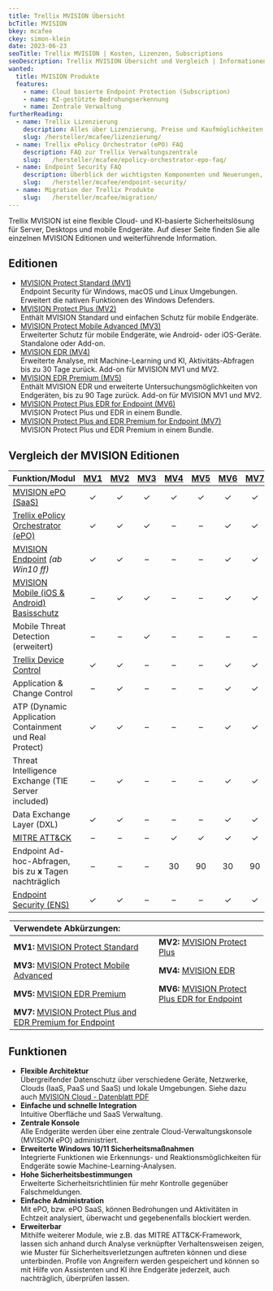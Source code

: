 ```yaml
---
title: Trellix MVISION Übersicht
bcTitle: MVISION
bkey: mcafee
ckey: simon-klein
date: 2023-06-23
seoTitle: Trellix MVISION | Kosten, Lizenzen, Subscriptions
seoDescription: Trellix MVISION Übersicht und Vergleich | Informationen und Preise für Einkäufer und Administratoren. Nur 3 Klicks zu Ihrem Angebot. Ratgeber für den Kauf von MVISION Lizenzen, Updates und Subscriptions.
wanted:
  title: MVISION Produkte
  features:
    - name: Cloud basierte Endpoint Protection (Subscription)
    - name: KI-gestützte Bedrohungserkennung
    - name: Zentrale Verwaltung
furtherReading:
  - name: Trellix Lizenzierung
    description: Alles über Lizenzierung, Preise und Kaufmöglichkeiten. Mit vielen Tipps und Beispielen.
    slug: /hersteller/mcafee/lizenzierung/
  - name: Trellix ePolicy Orchestrator (ePO) FAQ
    description: FAQ zur Trellix Verwaltungszentrale
    slug:   /hersteller/mcafee/epolicy-orchestrator-epo-faq/
  - name: Endpoint Security FAQ
    description: Überblick der wichtigsten Komponenten und Neuerungen, wie beispielsweise den Virenscanner (Anti Malware, Antivirus, Anti-Spyware), Desktop Firewall und Web Control.
    slug:   /hersteller/mcafee/endpoint-security/
  - name: Migration der Trellix Produkte
    slug:   /hersteller/mcafee/migration/
---
```





<Intro>

Trellix MVISION ist eine flexible Cloud- und KI-basierte Sicherheitslösung für Server, Desktops und mobile Endgeräte.  Auf dieser Seite finden Sie alle einzelnen MVISION Editionen und weiterführende Information.

</Intro>

<TOC />



## Editionen

<ArrowList>

- [MVISION Protect Standard (MV1)](/hersteller/mcafee/mvision/standard/) <br />
Endpoint Security für Windows, macOS und Linux Umgebungen. Erweitert die nativen Funktionen des Windows Defenders.
- [MVISION Protect Plus (MV2)](/hersteller/mcafee/mvision/plus/) <br />
Enthält MVISION Standard und einfachen Schutz für mobile Endgeräte.
- [MVISION Protect Mobile Advanced (MV3)](/hersteller/mcafee/mvision/mobile-advanced/) <br />
Erweiterter Schutz für mobile Endgeräte, wie Android- oder iOS-Geräte. Standalone oder Add-on.
- [MVISION EDR (MV4)](/hersteller/mcafee/mvision/edr/) <br />
Erweiterte Analyse, mit Machine-Learning und KI, Aktivitäts-Abfragen bis zu 30 Tage zurück. Add-on für MVISION MV1 und MV2.
- [MVISION EDR Premium (MV5)](/hersteller/mcafee/mvision/edr-premium/) <br />
Enthält MVISION EDR und erweiterte Untersuchungsmöglichkeiten von Endgeräten, bis zu 90 Tage zurück. Add-on für MVISION MV1 und MV2.
- [MVISION Protect Plus EDR for Endpoint (MV6)](/hersteller/mcafee/mvision/plus-edr-for-endpoint/) <br />
MVISION Protect Plus und EDR in einem Bundle.
- [MVISION Protect Plus and EDR Premium for Endpoint (MV7)](/hersteller/mcafee/mvision/plus-and-edr-premium-for-endpoint/) <br />
MVISION Protect Plus und EDR Premium in einem Bundle.


</ArrowList>


## Vergleich der MVISION Editionen


| Funktion/Modul | [MV1](/hersteller/mcafee/mvision/standard/) | [MV2](/hersteller/mcafee/mvision/plus/) | [MV3](/hersteller/mcafee/mvision/mobile-advanced/) | [MV4](/hersteller/mcafee/mvision/edr/) | [MV5](/hersteller/mcafee/mvision/edr-premium/) | [MV6](/hersteller/mcafee/mvision/plus-edr-for-endpoint/) | [MV7](/hersteller/mcafee/mvision/plus-and-edr-premium-for-endpoint/) |
|:---|:---:|:---:|:---:|:---:|:---:|:---:|:---:|
| [MVISION ePO (SaaS)](/hersteller/mcafee/vergleich-mcafee-endpoint-security-loesungen/#trellix-epolicy-orchestrator-epo) | ✓ | ✓ | ✓ | ✓ | ✓ | ✓ | ✓ |
| [Trellix ePolicy Orchestrator (ePO)](/hersteller/mcafee/epolicy-orchestrator-epo-faq/) | ✓ | ✓ | ✓ | – | – | ✓ | ✓ |
| [MVISION Endpoint](/hersteller/mcafee/endpoint-security/) *(ab Win10 ff)* | ✓ | ✓ | – | – | – | ✓ | ✓ |
| [MVISION Mobile (iOS & Android) Basisschutz](/hersteller/mcafee/vergleich-mcafee-endpoint-security-loesungen/#mvision-mobile) | – | ✓ | ✓ | – | – | ✓ | ✓ |
| Mobile Threat Detection (erweitert) | – | – | ✓ | – | – | – | – |
| [Trellix Device Control](/hersteller/mcafee/vergleich-mcafee-endpoint-security-loesungen/#device-control) | ✓ | ✓ | – | – | – | ✓ | ✓ |
| Application & Change Control | – | ✓ | – | – | – | ✓ | ✓ |
| ATP (Dynamic Application Containment und Real Protect) | ✓ | ✓ | – | – | – | ✓ | ✓ |
| Threat Intelligence Exchange (TIE Server included) | – | ✓ | – | – | – | ✓ | ✓ |
| Data Exchange Layer (DXL) | ✓ | ✓ | – | – | – | ✓ | ✓ |
| [MITRE ATT&CK](https://www.trellix.com/security-awareness/cybersecurity/what-is-mitre-attack-framework/) | – | – | – | ✓ | ✓ | ✓ | ✓ |
| Endpoint Ad-hoc-Abfragen, bis zu **x** Tagen nachträglich | – | – | – | 30 | 90 | 30 | 90 |
| [Endpoint Security (ENS)](https://www.trellix.com/products/endpoint-security/) | ✓ | ✓ | – | – | – | ✓ | ✓ |


<Legend>

|Verwendete Abkürzungen:| |
|:----|:----|
| **MV1:** [MVISION Protect Standard](/hersteller/mcafee/mvision/standard/) | **MV2:** [MVISION Protect Plus](/hersteller/mcafee/mvision/plus/) |
| **MV3:** [MVISION Protect Mobile Advanced](/hersteller/mcafee/mvision/mobile-advanced/) | **MV4:** [MVISION EDR](/hersteller/mcafee/mvision/edr/) |
| **MV5:** [MVISION EDR Premium](/hersteller/mcafee/mvision/edr-premium/) | **MV6:** [MVISION Protect Plus EDR for Endpoint](/hersteller/mcafee/mvision/plus-edr-for-endpoint/) |
| **MV7:** [MVISION Protect Plus and EDR Premium for Endpoint](/hersteller/mcafee/mvision/plus-and-edr-premium-for-endpoint/) | |



</Legend>


## Funktionen

- **Flexible Architektur**<br/>
Übergreifender Datenschutz über verschiedene Geräte, Netzwerke, Clouds (IaaS, PaaS und SaaS) und lokale Umgebungen. Siehe dazu auch [MVISION Cloud - Datenblatt PDF](/hersteller/mcafee/ds-mvision-cloud.pdf)
- **Einfache und schnelle Integration** <br/>
Intuitive Oberfläche und SaaS Verwaltung.
- **Zentrale Konsole** <br/>
Alle Endgeräte werden über eine zentrale Cloud-Verwaltungskonsole (MVISION ePO) administriert.
- **Erweiterte Windows 10/11 Sicherheitsmaßnahmen** <br/>
Integrierte Funktionen wie Erkennungs- und Reaktionsmöglichkeiten für Endgeräte sowie Machine-Learning-Analysen.
- **Hohe Sicherheitsbestimmungen** <br/>
Erweiterte Sicherheitsrichtlinien für mehr Kontrolle gegenüber Falschmeldungen.
- **Einfache Administration** <br/>
Mit ePO, bzw. ePO SaaS, können Bedrohungen und Aktivitäten in Echtzeit analysiert, überwacht und gegebenenfalls blockiert werden.
- **Erweiterbar** <br/>
Mithilfe weiterer Module, wie z.B. das MITRE ATT&CK-Framework, lassen sich anhand durch Analyse verknüpfter Verhaltensweisen zeigen, wie Muster für Sicherheitsverletzungen auftreten können und diese unterbinden. Profile von Angreifern werden gespeichert und können so mit Hilfe von Assistenten und KI ihre Endgeräte jederzeit, auch nachträglich, überprüfen lassen.
